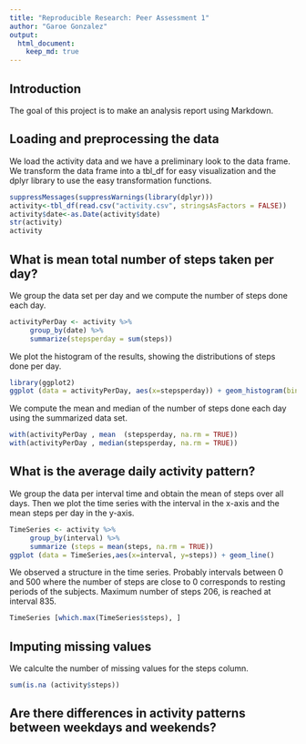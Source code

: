 ```yaml
---
title: "Reproducible Research: Peer Assessment 1"
author: "Garoe Gonzalez"
output: 
  html_document:
    keep_md: true
---
```

## Introduction
The goal of this project is to make an analysis report using Markdown.

## Loading and preprocessing the data

We load the activity data and we have a preliminary look to the data frame. We transform the data frame into a tbl_df for easy visualization and the dplyr library to use the easy transformation functions.
```r
suppressMessages(suppressWarnings(library(dplyr)))
activity<-tbl_df(read.csv("activity.csv", stringsAsFactors = FALSE))
activity$date<-as.Date(activity$date)
str(activity)
activity
```

## What is mean total number of steps taken per day?

We group the data set per day and we compute the number of steps done each day.
``` r
activityPerDay <- activity %>%
     group_by(date) %>%
     summarize(stepsperday = sum(steps))
```
We plot the histogram of the results, showing the distributions of steps done per day.
```r
library(ggplot2)
ggplot (data = activityPerDay, aes(x=stepsperday)) + geom_histogram(binwidth = 1000)
```

We compute the mean and median of the number of steps done each day using the summarized data set.

```r
with(activityPerDay , mean  (stepsperday, na.rm = TRUE))
with(activityPerDay , median(stepsperday, na.rm = TRUE))
```

## What is the average daily activity pattern?

We group the data per interval time and obtain the mean of steps over all days. 
Then we plot the time series with the interval in the x-axis and the mean steps per day in the y-axis. 

```r
TimeSeries <- activity %>%
     group_by(interval) %>%
     summarize (steps = mean(steps, na.rm = TRUE))
ggplot (data = TimeSeries,aes(x=interval, y=steps)) + geom_line()
```

We observed a structure in the time series. Probably intervals between 0 and 500 where the number of steps are close to 0 corresponds to resting periods of the subjects. Maximum number of steps 206, is reached at interval 835. 

```r
TimeSeries [which.max(TimeSeries$steps), ]
```

## Imputing missing values

We calculte the number of missing values for the steps column.
```r
sum(is.na (activity$steps))
```

## Are there differences in activity patterns between weekdays and weekends?
